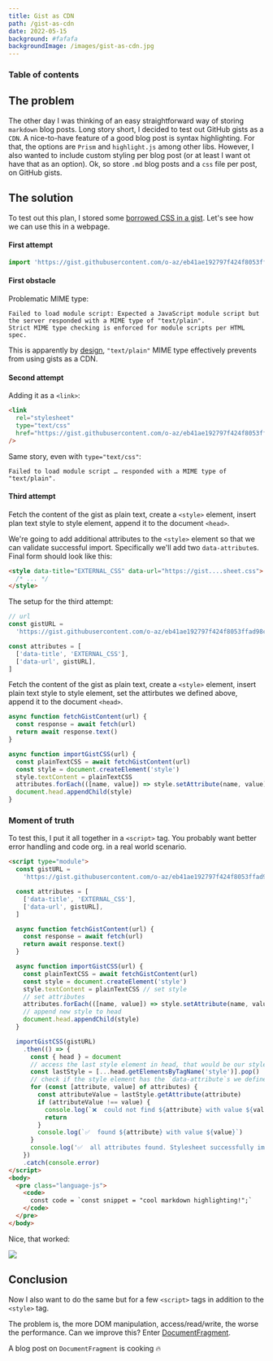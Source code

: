 ```yaml
---
title: Gist as CDN
path: /gist-as-cdn
date: 2022-05-15
background: #fafafa
backgroundImage: /images/gist-as-cdn.jpg
---
```



### Table of contents

## The problem

The other day I was thinking of an easy straightforward way of storing `markdown` blog posts. Long story short, I decided to test out GitHub gists as a `CDN`. A nice-to-have feature of a good blog post is syntax highlighting. For that, the options are `Prism` and `highlight.js` among other libs. However, I also wanted to include custom styling per blog post (or at least I want ot have that as an option). Ok, so store `.md` blog posts and a `css` file per post, on GitHub gists.

## The solution

To test out this plan, I stored some [borrowed CSS in a gist](https://gist.githubusercontent.com/o-az/eb41ae192797f424f8053ffad98cc10b/raw/306a5b678779e79b842b09e54f166a7e349bb9a6/stylesheet.css). Let's see how we can use this in a webpage.

#### First attempt

```js
import 'https://gist.githubusercontent.com/o-az/eb41ae192797f424f8053ffad98cc10b/raw/306a5b678779e79b842b09e54f166a7e349bb9a6/stylesheet.css'
```

#### First obstacle

Problematic MIME type:

```log
Failed to load module script: Expected a JavaScript module script but the server responded with a MIME type of "text/plain".
Strict MIME type checking is enforced for module scripts per HTML spec.
```

This is apparently by [design](https://webapps.stackexchange.com/a/37100 'link'), `"text/plain"` MIME type effectively prevents from using gists as a CDN.

#### Second attempt

Adding it as a `<link>`:

```html
<link
  rel="stylesheet"
  type="text/css"
  href="https://gist.githubusercontent.com/o-az/eb41ae192797f424f8053ffad98cc10b/raw/306a5b678779e79b842b09e54f166a7e349bb9a6/stylesheet.css"
/>
```

Same story, even with `type="text/css"`:

```log
Failed to load module script … responded with a MIME type of "text/plain".
```

#### Third attempt

Fetch the content of the gist as plain text, create a `<style>` element, insert plan text style to style element, append it to the document `<head>`.

We're going to add additional attributes to the `<style>` element so that we can validate successful import. Specifically we'll add two `data-attribute`s. Final form should look like this:

```html
<style data-title="EXTERNAL_CSS" data-url="https://gist....sheet.css">
  /* ... */
</style>
```

The setup for the third attempt:

```js title=" "
// url
const gistURL =
  'https://gist.githubusercontent.com/o-az/eb41ae192797f424f8053ffad98cc10b/raw/6070da8ac2821ffc94de51f1a3bc1b30d862643c/stylesheet.css'

const attributes = [
  ['data-title', 'EXTERNAL_CSS'],
  ['data-url', gistURL],
]
```

Fetch the content of the gist as plain text, create a `<style>` element, insert plain text style to style element, set the attirbutes we defined above, append it to the document `<head>`.

```js title=" "
async function fetchGistContent(url) {
  const response = await fetch(url)
  return await response.text()
}

async function importGistCSS(url) {
  const plainTextCSS = await fetchGistContent(url)
  const style = document.createElement('style')
  style.textContent = plainTextCSS
  attributes.forEach(([name, value]) => style.setAttribute(name, value))
  document.head.appendChild(style)
}
```

### Moment of truth

To test this, I put it all together in a `<script>` tag. You probably want better error handling and code org. in a real world scenario.

```html title="index.html"
<script type="module">
  const gistURL =
    'https://gist.githubusercontent.com/o-az/eb41ae192797f424f8053ffad98cc10b/raw/6070da8ac2821ffc94de51f1a3bc1b30d862643c/stylesheet.css'

  const attributes = [
    ['data-title', 'EXTERNAL_CSS'],
    ['data-url', gistURL],
  ]

  async function fetchGistContent(url) {
    const response = await fetch(url)
    return await response.text()
  }

  async function importGistCSS(url) {
    const plainTextCSS = await fetchGistContent(url)
    const style = document.createElement('style')
    style.textContent = plainTextCSS // set style
    // set attributes
    attributes.forEach(([name, value]) => style.setAttribute(name, value))
    // append new style to head
    document.head.appendChild(style)
  }

  importGistCSS(gistURL)
    .then(() => {
      const { head } = document
      // access the last style element in head, that would be our style
      const lastStyle = [...head.getElementsByTagName('style')].pop()
      // check if the style element has the `data-attribute`s we defined above
      for (const [attribute, value] of attributes) {
        const attributeValue = lastStyle.getAttribute(attribute)
        if (attributeValue !== value) {
          console.log(`❌  could not find ${attribute} with value ${value}`)
          return
        }
        console.log(`✅  found ${attribute} with value ${value}`)
      }
      console.log('✅  all attributes found. Stylesheet successfully imported.')
    })
    .catch(console.error)
</script>
<body>
  <pre class="language-js">
    <code>
      const code = `const snippet = "cool markdown highlighting!";`
    </code>
  </pre>
</body>
```

Nice, that worked:

<Image src={resultImage} caption="Tested on the browser, CSS loaded from a Github gist. Success" />

## Conclusion

Now I also want to do the same but for a few `<script>` tags in addition to the `<style>` tag.

The problem is, the more DOM manipulation, access/read/write, the worse the performance. Can we improve this? Enter [DocumentFragment](https://developer.mozilla.org/en-US/docs/Web/API/DocumentFragment).

A blog post on `DocumentFragment` is cooking :fire:
